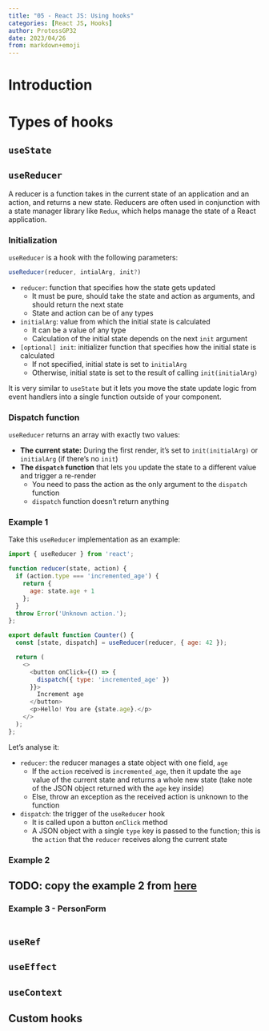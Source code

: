 ```yaml
---
title: "05 - React JS: Using hooks"
categories: [React JS, Hooks]
author: ProtossGP32
date: 2023/04/26
from: markdown+emoji
---
```

# Introduction


# Types of hooks
## `useState`

## `useReducer`
A reducer is a function takes in the current state of an application and an action, and returns a new state. Reducers are often used in conjunction with a state manager library like `Redux`, which helps manage the state of a React application.

### Initialization
`useReducer` is a hook with the following parameters:

```.js
useReducer(reducer, intialArg, init?)
```

- `reducer`: function that specifies how the state gets updated
    - It must be pure, should take the state and action as arguments, and should return the next state
    - State and action can be of any types
- `initialArg`: value from which the initial state is calculated
    - It can be a value of any type
    - Calculation of the initial state depends on the next `init` argument
- `[optional] init`: initializer function that specifies how the initial state is calculated
    - If not specified, initial state is set to `initialArg`
    - Otherwise, initial state is set to the result of calling `init(initialArg)`

It is very similar to `useState` but it lets you move the state update logic from event handlers into a single function outside of your component.

### Dispatch function
`useReducer` returns an array with exactly two values:

- **The current state:** During the first render, it's set to `init(initialArg)` or `initialArg` (if there's no `init`)
- **The `dispatch` function** that lets you update the state to a different value and trigger a re-render
    - You need to pass the action as the only argument to the `dispatch` function
    - `dispatch` function doesn't return anything

### Example 1
Take this `useReducer` implementation as an example:

```.js
import { useReducer } from 'react';

function reducer(state, action) {
  if (action.type === 'incremented_age') {
    return {
      age: state.age + 1
    };
  }
  throw Error('Unknown action.');
};

export default function Counter() {
  const [state, dispatch] = useReducer(reducer, { age: 42 });

  return (
    <>
      <button onClick={() => {
        dispatch({ type: 'incremented_age' })
      }}>
        Increment age
      </button>
      <p>Hello! You are {state.age}.</p>
    </>
  );
};
```
Let's analyse it:

- `reducer`: the reducer manages a state object with one field, `age`
    - If the `action` received is `incremented_age`, then it update the `age` value of the current state and returns a whole new state (take note of the JSON object returned with the `age` key inside)
    - Else, throw an exception as the received action is unknown to the function
- `dispatch`: the trigger of the `useReducer` hook
    - It is called upon a button `onClick` method
    - A JSON object with a single `type` key is passed to the function; this is the `action` that the `reducer` receives along the current state

### Example 2
:::{.callout-warning}
## TODO: copy the example 2 from [here](https://albertprofe.dev/reactjs/reactjs-hook-reducer.html)
:::


### Example 3 - PersonForm

```.js

```

## `useRef`

## `useEffect`

## `useContext`

## Custom hooks

